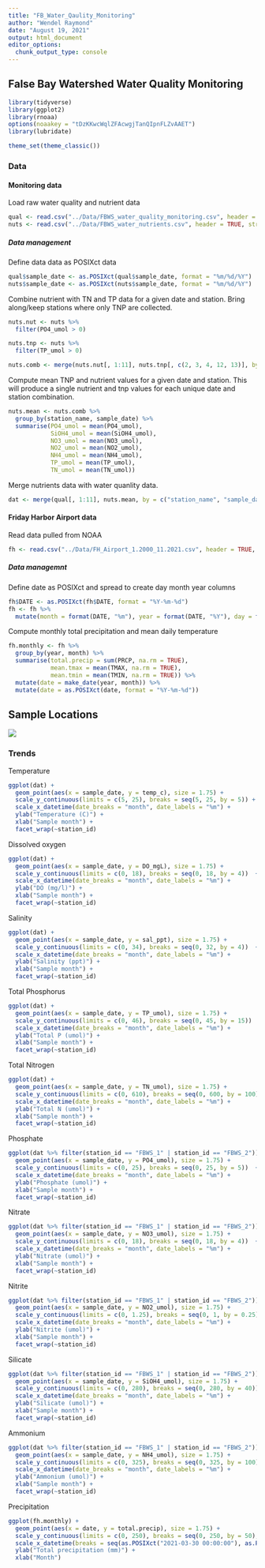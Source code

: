 ```yaml
---
title: "FB_Water_Qaulity_Monitoring"
author: "Wendel Raymond"
date: "August 19, 2021"
output: html_document
editor_options: 
  chunk_output_type: console
---
```


## False Bay Watershed Water Quality Monitoring

```r
library(tidyverse)
library(ggplot2)
library(rnoaa)
options(noaakey = "tDzKKwcWqlZFAcwgjTanQIpnFLZvAAET")
library(lubridate)

theme_set(theme_classic())
```

### Data
#### Monitoring data
Load raw water quality and nutrient data
```r
qual <- read.csv("../Data/FBWS_water_quality_monitoring.csv", header = TRUE, stringsAsFactors = FALSE)
nuts <- read.csv("../Data/FBWS_water_nutrients.csv", header = TRUE, stringsAsFactors = FALSE)
```

##### Data management

Define data data as POSIXct data
```r
qual$sample_date <- as.POSIXct(qual$sample_date, format = "%m/%d/%Y")
nuts$sample_date <- as.POSIXct(nuts$sample_date, format = "%m/%d/%Y")
```

Combine nutrient with TN and TP data for a given date and station. Bring along/keep stations where only TNP are collected.
```r
nuts.nut <- nuts %>% 
  filter(PO4_umol > 0)

nuts.tnp <- nuts %>% 
  filter(TP_umol > 0)

nuts.comb <- merge(nuts.nut[, 1:11], nuts.tnp[, c(2, 3, 4, 12, 13)], by = c("sample_date", "station_name"), all.y = TRUE)
```

Compute mean TNP and nutrient values for a given date and station. This will produce a single nutrient and tnp values for each unique date and station combination.
```r
nuts.mean <- nuts.comb %>% 
  group_by(station_name, sample_date) %>% 
  summarise(PO4_umol = mean(PO4_umol),
            SiOH4_umol = mean(SiOH4_umol),
            NO3_umol = mean(NO3_umol),
            NO2_umol = mean(NO2_umol),
            NH4_umol = mean(NH4_umol),
            TP_umol = mean(TP_umol),
            TN_umol = mean(TN_umol))
```

Merge nutrients data with water quanlity data.
```r
dat <- merge(qual[, 1:11], nuts.mean, by = c("station_name", "sample_date"), all.x = TRUE)
```

#### Friday Harbor Airport data

Read data pulled from NOAA
```r
fh <- read.csv("../Data/FH_Airport_1.2000_11.2021.csv", header = TRUE, stringsAsFactors = FALSE)
```

##### Data managemnt
Define date as POSIXct and spread to create day month year columns
```r
fh$DATE <- as.POSIXct(fh$DATE, format = "%Y-%m-%d")
fh <- fh %>% 
  mutate(month = format(DATE, "%m"), year = format(DATE, "%Y"), day = format(DATE, "%d"))
```

Compute monthly total precipitation and mean daily temperature
```r
fh.monthly <- fh %>% 
  group_by(year, month) %>% 
  summarise(total.precip = sum(PRCP, na.rm = TRUE),
            mean.tmax = mean(TMAX, na.rm = TRUE),
            mean.tmin = mean(TMIN, na.rm = TRUE)) %>% 
  mutate(date = make_date(year, month)) %>% 
  mutate(date = as.POSIXct(date, format = "%Y-%m-%d"))
```


## Sample Locations
![](../Data/FB_monitoring plan_v2.png)

### Trends

Temperature
```r
ggplot(dat) +
  geom_point(aes(x = sample_date, y = temp_c), size = 1.75) +
  scale_y_continuous(limits = c(5, 25), breaks = seq(5, 25, by = 5)) +
  scale_x_datetime(date_breaks = "month", date_labels = "%m") +
  ylab("Temperature (C)") +
  xlab("Sample month") +
  facet_wrap(~station_id)
```

Dissolved oxygen
```r
ggplot(dat) +
  geom_point(aes(x = sample_date, y = DO_mgL), size = 1.75) +
  scale_y_continuous(limits = c(0, 18), breaks = seq(0, 18, by = 4))  +
  scale_x_datetime(date_breaks = "month", date_labels = "%m") +
  ylab("DO (mg/l)") +
  xlab("Sample month") +
  facet_wrap(~station_id)
```

Salinity
```r
ggplot(dat) +
  geom_point(aes(x = sample_date, y = sal_ppt), size = 1.75) +
  scale_y_continuous(limits = c(0, 34), breaks = seq(0, 32, by = 4))  +
  scale_x_datetime(date_breaks = "month", date_labels = "%m") +
  ylab("Salinity (ppt)") +
  xlab("Sample month") +
  facet_wrap(~station_id)
```

Total Phosphorus
```r
ggplot(dat) +
  geom_point(aes(x = sample_date, y = TP_umol), size = 1.75) +
  scale_y_continuous(limits = c(0, 46), breaks = seq(0, 45, by = 15))  +
  scale_x_datetime(date_breaks = "month", date_labels = "%m") +
  ylab("Total P (umol)") +
  xlab("Sample month") +
  facet_wrap(~station_id)
```

Total Nitrogen
```r
ggplot(dat) +
  geom_point(aes(x = sample_date, y = TN_umol), size = 1.75) +
  scale_y_continuous(limits = c(0, 610), breaks = seq(0, 600, by = 100))  +
  scale_x_datetime(date_breaks = "month", date_labels = "%m") +
  ylab("Total N (umol)") +
  xlab("Sample month") +
  facet_wrap(~station_id)
```

Phosphate
```r
ggplot(dat %>% filter(station_id == "FBWS_1" | station_id == "FBWS_2")) +
  geom_point(aes(x = sample_date, y = PO4_umol), size = 1.75) +
  scale_y_continuous(limits = c(0, 25), breaks = seq(0, 25, by = 5))  +
  scale_x_datetime(date_breaks = "month", date_labels = "%m") +
  ylab("Phosphate (umol)") +
  xlab("Sample month") +
  facet_wrap(~station_id)
```

Nitrate
```r
ggplot(dat %>% filter(station_id == "FBWS_1" | station_id == "FBWS_2")) +
  geom_point(aes(x = sample_date, y = NO3_umol), size = 1.75) +
  scale_y_continuous(limits = c(0, 18), breaks = seq(0, 18, by = 4))  +
  scale_x_datetime(date_breaks = "month", date_labels = "%m") +
  ylab("Nitrate (umol)") +
  xlab("Sample month") +
  facet_wrap(~station_id)
```

Nitrite
```r
ggplot(dat %>% filter(station_id == "FBWS_1" | station_id == "FBWS_2")) +
  geom_point(aes(x = sample_date, y = NO2_umol), size = 1.75) +
  scale_y_continuous(limits = c(0, 1.25), breaks = seq(0, 1, by = 0.25))  +
  scale_x_datetime(date_breaks = "month", date_labels = "%m") +
  ylab("Nitrite (umol)") +
  xlab("Sample month") +
  facet_wrap(~station_id)
```

Silicate
```r
ggplot(dat %>% filter(station_id == "FBWS_1" | station_id == "FBWS_2")) +
  geom_point(aes(x = sample_date, y = SiOH4_umol), size = 1.75) +
  scale_y_continuous(limits = c(0, 280), breaks = seq(0, 280, by = 40))  +
  scale_x_datetime(date_breaks = "month", date_labels = "%m") +
  ylab("Silicate (umol)") +
  xlab("Sample month") +
  facet_wrap(~station_id)
```

Ammonium
```r
ggplot(dat %>% filter(station_id == "FBWS_1" | station_id == "FBWS_2")) +
  geom_point(aes(x = sample_date, y = NH4_umol), size = 1.75) +
  scale_y_continuous(limits = c(0, 325), breaks = seq(0, 325, by = 100))  +
  scale_x_datetime(date_breaks = "month", date_labels = "%m") +
  ylab("Ammonium (umol)") +
  xlab("Sample month") +
  facet_wrap(~station_id)
```

Precipitation
```r
ggplot(fh.monthly) +
  geom_point(aes(x = date, y = total.precip), size = 1.75) +
  scale_y_continuous(limits = c(0, 250), breaks = seq(0, 250, by = 50), sec.axis = sec_axis(trans = ~./24.5, name = "Total precipitation (in)"))  +
  scale_x_datetime(breaks = seq(as.POSIXct("2021-03-30 00:00:00"), as.POSIXct("2021-11-01 00:00:00"), "month"), date_labels = "%m", limits = c(as.POSIXct("2021-03-30 00:00:00"), as.POSIXct("2021-11-01 00:00:00"))) +
  ylab("Total precipitation (mm)") +
  xlab("Month")
```

